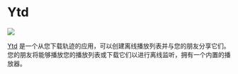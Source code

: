 
# Ytd

<p>
   <img src="/img/showcase/ytd.png"></img><br/>
</p>

[Ytd](https://github.com/marcio199226/ytd/tree/v2-wails) 是一个从您下载轨迹的应用，可以创建离线播放列表并与您的朋友分享它们。 您的朋友将能够播放您的播放列表或下载它们以进行离线监听，拥有一个内置的播放器。

